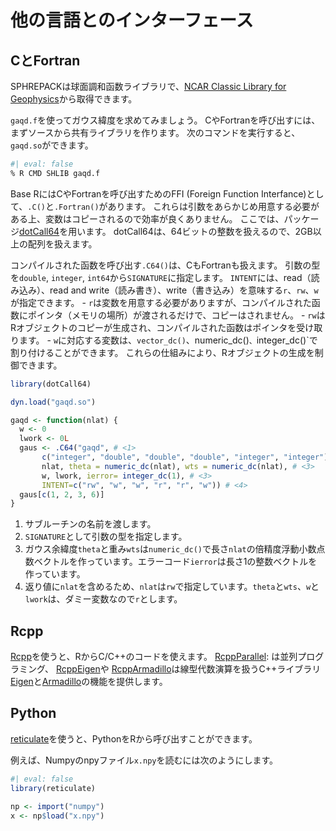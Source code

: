 # 他の言語とのインターフェース

## CとFortran

SPHREPACKは球面調和函数ライブラリで、[NCAR Classic Library for Geophysics](https://github.com/NCAR/NCAR-Classic-Libraries-for-Geophysics)から取得できます。

`gaqd.f`を使ってガウス緯度を求めてみましょう。
CやFortranを呼び出すには、まずソースから共有ライブラリを作ります。
次のコマンドを実行すると、`gaqd.so`ができます。

```sh
#| eval: false
% R CMD SHLIB gaqd.f
```
Base RにはCやFortranを呼び出すためのFFI (Foreign Function Interfance)として、`.C()`と`.Fortran()`があります。
これらは引数をあらかじめ用意する必要がある上、変数はコピーされるので効率が良くありません。
ここでは、パッケージ[dotCall64](https://cran.r-project.org/web/packages/dotCall64/index.html)を用います。
dotCall64は、64ビットの整数を扱えるので、2GB以上の配列を扱えます。

コンパイルされた函数を呼び出す`.C64()`は、CもFortranも扱えます。
引数の型を`double`, `integer`, `int64`から`SIGNATURE`に指定します。
`INTENT`には、read（読み込み）、read and write（読み書き）、write（書き込み）を意味する`r`、`rw`、`w`が指定できます。
- `r`は変数を用意する必要がありますが、コンパイルされた函数にポインタ（メモリの場所）が渡されるだけで、コピーはされません。
- `rw`はRオブジェクトのコピーが生成され、コンパイルされた函数はポインタを受け取ります。
- `w`に対応する変数は、`vector_dc()`、numeric_dc()`、`integer_dc()`で割り付けることができます。
これらの仕組みにより、Rオブジェクトの生成を制御できます。


```R
library(dotCall64)

dyn.load("gaqd.so")

gaqd <- function(nlat) {
  w <- 0
  lwork <- 0L
  gaus <- .C64("gaqd", # <1>
       c("integer", "double", "double", "double", "integer", "integer"), # <2>
       nlat, theta = numeric_dc(nlat), wts = numeric_dc(nlat), # <3>
       w, lwork, ierror= integer_dc(1), # <3>
       INTENT=c("rw", "w", "w", "r", "r", "w")) # <4>
  gaus[c(1, 2, 3, 6)]
}
```

1. サブルーチンの名前を渡します。
2. `SIGNATURE`として引数の型を指定します。
3. ガウス余緯度`theta`と重み`wts`は`numeric_dc()`で長さ`nlat`の倍精度浮動小数点数ベクトルを作っています。エラーコード`ierror`は長さ1の整数ベクトルを作っています。
4. 返り値に`nlat`を含めるため、`nlat`は`rw`で指定しています。`theta`と`wts`、`w`と`lwork`は、ダミー変数なので`r`とします。

## Rcpp

[Rcpp](https://cran.r-project.org/web/packages/Rcpp/index.html)を使うと、RからC/C++のコードを使えます。
[RcppParallel](https://cran.r-project.org/web/packages/RcppParallel/index.html): は並列プログラミング、
[RcppEigen](https://cran.r-project.org/web/packages/RcppEigen/index.html)や
[RcppArmadillo](https://cran.r-project.org/web/packages/RcppArmadillo/index.html)は線型代数演算を扱うC++ライブラリ[Eigen](https://eigen.tuxfamily.org)と[Armadillo](https://arma.sourceforge.net/)の機能を提供します。

## Python

[reticulate](https://rstudio.github.io/reticulate/)を使うと、PythonをRから呼び出すことができます。

例えば、Numpyのnpyファイル`x.npy`を読むには次のようにします。

```R
#| eval: false
library(reticulate)

np <- import("numpy")
x <- np$load("x.npy")
```